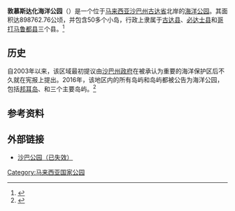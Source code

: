 {{rough translation}}
{{Infobox protected area
| name = 敦慕斯达化海洋公园
| iucn_category = II
| photo = 
| photo_caption = 
| map = Borneo
| map_caption = 
| map_width = 280
| label = '''敦慕斯达化'''
| label_position = bottom
| location = {{MAS}}{{Flag|Sabah}}
| nearest_city = [[古达|古达]]
| coordinates = {{coords|7|15|0|N|117|10|0|E|display=inline, title}}
| area_km2 = 8988
| established = 2016
| visitation_num = 
| visitation_year = 
| governing_body = [[沙巴公园信托局|沙巴公园信托局]]
}}
'''敦慕斯达化海洋公园'''（{{lang-ms|Taman Marin Tun Mustapha}}）是一个位于[[马来西亚|马来西亚]][[沙巴州|沙巴州]][[古达省|古达省]]北岸的[[海洋公园|海洋公园]]。其面积达898762.76公顷，并包含50多个小岛，行政上隶属于[[古达县|古达县]]、[[必达士县|必达士县]]和[[哥打马鲁都县|哥打马鲁都县]]三个县。<ref>{{cite web|url=http://www.dailyexpress.com.my/news.cfm?NewsID=110149|title=Nation's biggest marine park|publisher=Daily Express|date=2016-05-27|accessdate=2016-05-27|url-status=dead|archiveurl=https://web.archive.org/web/20160527094135/http://www.dailyexpress.com.my/news.cfm?NewsID=110149|archivedate=2016-05-27}}</ref>

==历史==
自2003年以来，该区域最初提议由[[沙巴政府|沙巴州政府]]在被承认为重要的海洋保护区后不久就在宪报上提出。2016年，该地区内的所有岛屿和岛屿都被公告为海洋公园，包括[[邦耳岛|邦耳岛]]、{{link-en|Balambangan Island}}和{{link-en| Malawali}}三个主要岛屿。<ref>{{cite web|url=http://www.nst.com.my/news/2016/05/147903/sabahs-tun-mustapha-marine-park-gazetted-conservation|title=Sabah's Tun Mustapha Marine Park gazetted for conservation|author=Roy Goh|publisher=New Straits Times|date=2016-05-26|accessdate=2016-05-27|archive-date=2017-03-12|archive-url=https://web.archive.org/web/20170312025352/http://www.nst.com.my/news/2016/05/147903/sabahs-tun-mustapha-marine-park-gazetted-conservation|dead-url=no}}</ref>

==参考资料==
{{Reflist}}

==外部链接==
{{Portal|马来西亚}}
* [http://www.sabahparks.org/ 沙巴公园（已失效）] {{Wayback|url=http://www.sabahparks.org/ |date=20180809122057 }}

{{马来西亚国家公园}}
[[Category:马来西亚国家公园|Category:马来西亚国家公园]]